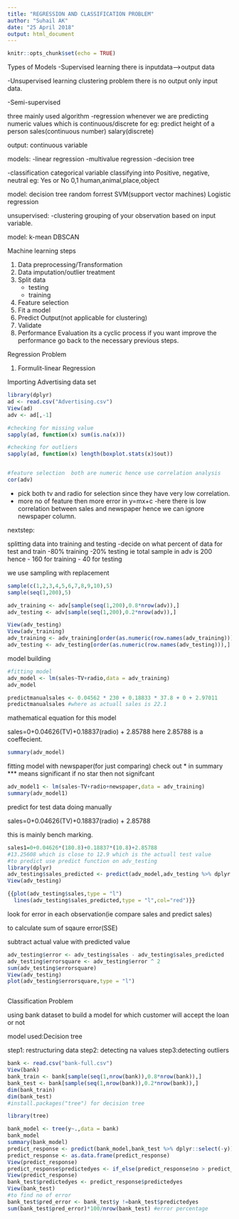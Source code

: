 ---
title: "REGRESSION AND CLASSIFICATION PROBLEM"
author: "Suhail AK"
date: "25 April 2018"
output: html_document
---

```{r setup, include=FALSE}
knitr::opts_chunk$set(echo = TRUE)
```


Types of Models
-Supervised learning
there is inputdata---->output data



-Unsupervised learning
clustering problem
there is no output only input data.


-Semi-supervised



three mainly used algorithm
-regression
whenever we are predicting numeric values which is continuous/discrete
for eg: predict height of a person
sales(continuous number)
salary(discrete)

output: continuous variable


models: 
-linear regression
-multivalue regression
-decision tree


-classification
categorical variable
classifying into Positive, negative, neutral
eg: Yes or No
0,1
human,animal,place,object

model:
decision tree
random forrest
SVM(support vector machines)
Logistic regression



unsupervised:
-clustering
grouping of your observation based on input variable.

model: 
k-mean
DBSCAN


Machine learning steps


1. Data preprocessing/Transformation
2. Data imputation/outlier treatment
3. Split data
    - testing
    - training
4. Feature selection
5. Fit a model
6. Predict Output(not applicable for clustering)
7. Validate
8. Performance Evaluation
its a cyclic process if you want improve the performance go back to the necessary previous steps.



Regression Problem

1. Formulit-linear Regression

Importing Advertising data set


```{r}
library(dplyr)
ad <- read.csv("Advertising.csv")
View(ad)
adv <- ad[,-1]

#checking for missing value
sapply(ad, function(x) sum(is.na(x)))

#checking for outliers
sapply(ad, function(x) length(boxplot.stats(x)$out))


#feature selection  both are numeric hence use correlation analysis
cor(adv)

```

- pick both tv and radio for selection since they have very low correlation.
- more no of feature then more error in y=mx+c
-here there is low correlation between sales and newspaper hence we can ignore newspaper column.


nextstep:

splitting data into training and testing
-decide on what percent of data for test and train
-80% training
-20% testing
ie total sample in adv is 200
hence - 160 for training
      - 40 for testing
      
      
we use sampling with replacement


```{r}

sample(c(1,2,3,4,5,6,7,8,9,10),5)
sample(seq(1,200),5)

adv_training <- adv[sample(seq(1,200),0.8*nrow(adv)),]
adv_testing <- adv[sample(seq(1,200),0.2*nrow(adv)),]

View(adv_testing)
View(adv_training)
adv_training <- adv_training[order(as.numeric(row.names(adv_training))),]
adv_testing <- adv_testing[order(as.numeric(row.names(adv_testing))),]

```



model building



```{r}
#fitting model
adv_model <- lm(sales~TV+radio,data = adv_training)
adv_model

predictmanualsales <- 0.04562 * 230 + 0.18833 * 37.8 + 0 + 2.97011
predictmanualsales #where as actuall sales is 22.1
```

mathematical equation for this model

sales=0+0.04626(TV)+0.18837(radio) + 2.85788 
here 2.85788 is a coeffecient.

```{r}
summary(adv_model)

```


fitting model with newspaper(for just comparing)
check out * in summary
*** means significant
if no star then not signifcant

```{r}
adv_model1 <- lm(sales~TV+radio+newspaper,data = adv_training)
summary(adv_model1)
```

predict for test data
doing manually

sales=0+0.04626(TV)+0.18837(radio) + 2.85788 

this is mainly bench marking.

```{r}
sales1=0+0.04626*(180.8)+0.18837*(10.8)+2.85788
#13.25608 which is close to 12.9 which is the actuall test value
#to predict use predict function on adv_testing
library(dplyr)
adv_testing$sales_predicted <- predict(adv_model,adv_testing %>% dplyr::select(-sales,-newspaper))
View(adv_testing)

{{plot(adv_testing$sales,type = "l")
  lines(adv_testing$sales_predicted,type = "l",col="red")}}


```
look for error in each observation(ie compare sales and predict sales)

to calculate sum of sqaure error(SSE)

subtract actual value with predicted value


```{r}

adv_testing$error <- adv_testing$sales - adv_testing$sales_predicted
adv_testing$errorsquare <- adv_testing$error ^ 2
sum(adv_testing$errorsquare)
View(adv_testing)
plot(adv_testing$errorsquare,type = "l")



```

Classification Problem

using bank dataset
to build a model for which customer will accept the loan or not

model used:Decision tree

step1: restructuring data
step2: detecting na values
step3:detecting outliers

```{r}
bank <- read.csv("bank-full.csv")
View(bank)
bank_train <- bank[sample(seq(1,nrow(bank)),0.8*nrow(bank)),]
bank_test <- bank[sample(seq(1,nrow(bank)),0.2*nrow(bank)),]
dim(bank_train)
dim(bank_test)
#install.packages("tree") for decision tree

library(tree)

bank_model <- tree(y~.,data = bank)
bank_model
summary(bank_model)
predict_response <- predict(bank_model,bank_test %>% dplyr::select(-y))
predict_response <- as.data.frame(predict_response)
View(predict_response)
predict_response$predictedyes <- if_else(predict_response$no > predict_response$yes,"no","yes")
View(predict_response)
bank_test$predictedyes <- predict_response$predictedyes
View(bank_test)
#to find no of error
bank_test$pred_error <- bank_test$y !=bank_test$predictedyes
sum(bank_test$pred_error)*100/nrow(bank_test) #error percentage







```





















